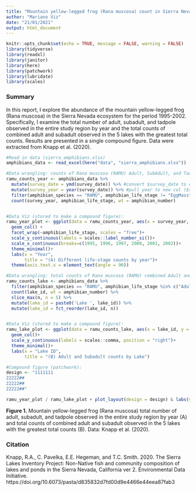 ```yaml
---
title: "Mountain yellow-legged frog (Rana muscosa) count in Sierra Nevada, California (1995 - 2002)"
author: "Mariano Viz"
date: "21/01/2021"
output: html_document
---
```


```r
knitr::opts_chunk$set(echo = TRUE, message = FALSE, warning = FALSE)
library(tidyverse)
library(readxl)
library(janitor)
library(here)
library(patchwork)
library(lubridate)
library(scales)

```

### Summary
In this report, I explore the abundance of the mountain yellow-legged frog (Rana muscosa) in the Sierra Nevada ecosystem for the period 1995-2002. Specifically, I examine the total number of adult, subadult, and tadpole observed in the entire study region by year and the total counts of combined adult and subadult observed in the 5 lakes with the greatest total counts. Results are presented in a single compound figure. Data were extracted from Knapp et al. (2020).



```r
#Read in data (sierra_amphibians.xlsx)
amphibians_data <- read_excel(here("data", "sierra_amphibians.xlsx"))

```




```r
#Data wrangling: counts of Rana muscosa (RAMU) Adult, SubAdult, and Tadpole observed in the entire study region by year
ramu_counts_year <- amphibians_data %>% 
  mutate(survey_date = ymd(survey_date)) %>% #convert $survey_date to class date
  mutate(survey_year = year(survey_date)) %>% #pull year to new col ($survey_year)
  filter(amphibian_species == "RAMU", amphibian_life_stage != "EggMass") %>% 
  count(survey_year, amphibian_life_stage, wt = amphibian_number)


#Data Viz (stored to make a compound figure): 
ramu_year_plot <- ggplot(data = ramu_counts_year, aes(x = survey_year, y = n)) +
  geom_col() +
  facet_wrap(~amphibian_life_stage, scales = "free")+
  scale_y_continuous(labels = scales::label_number_si())+
  scale_x_continuous(breaks=c(1995, 1996, 1997, 2000, 2001, 2002))+
  theme_minimal()+
  labs(x = "Year",
       title = "(A) Different life-stage counts by year")+
  theme(axis.text.x = element_text(angle = 90))


```




```r
#Data wrangling: total counts of Rana muscosa (RAMU) combined Adult and SubAdult and selection of the 5 lakes with the greatest total counts
ramu_counts_lake <- amphibians_data %>% 
  filter(amphibian_species == "RAMU", amphibian_life_stage %in% c("Adult", "SubAdult")) %>% 
  count(lake_id, wt = amphibian_number) %>% 
  slice_max(n, n = 5) %>% 
  mutate(lake_id = paste0('Lake ', lake_id)) %>% 
  mutate(lake_id = fct_reorder(lake_id, n))


#Data Viz (stored to make a compound figure): 
ramu_lake_plot <- ggplot(data = ramu_counts_lake, aes(x = lake_id, y = n)) +
  geom_col()+
  scale_y_continuous(labels = scales::comma, position = "right")+
  theme_minimal()+
  labs(x = "Lake ID",
       title = "(B) Adult and Subadult counts by Lake")


```






```r
#Compound figure (patchwork):
design <- "1111111
22222##
22222##
22222##"

ramu_year_plot / ramu_lake_plot + plot_layout(design = design) & labs(y = "Count")

```
 

**Figure 1.** Mountain yellow-legged frog (Rana muscosa) total number of adult, subadult, and tadpole observed in the entire study region by year (A) and total counts of combined adult and subadult observed in the 5 lakes with the greatest total counts (B). Data: Knapp et al. (2020).







### Citation

Knapp, R.A., C. Pavelka, E.E. Hegeman, and T.C. Smith. 2020. The Sierra Lakes Inventory Project: Non-Native fish and community composition of lakes and ponds in the Sierra Nevada, California ver 2. Environmental Data Initiative.
https://doi.org/10.6073/pasta/d835832d7fd00d9e4466e44eea87fab3






